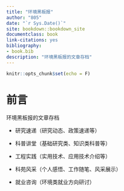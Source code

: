 ```yaml
--- 
title: "环境黑板报"
author: "805"
date: "`r Sys.Date()`"
site: bookdown::bookdown_site
documentclass: book
link-citations: yes
bibliography:
- book.bib
description: "环境黑板报的文章存档"
---
```


```r
knitr::opts_chunk$set(echo = F)
```

# 前言

环境黑板报的文章存档

- 研究速递（研究动态、政策速递等）

- 科普讲堂（基础研究类、知识类科普等）

- 工程实践（实用技术、应用技术介绍等）

- 科苑风采（个人感悟、工作随笔、风采展示）

- 就业咨询（环境类就业方向研讨）

<script>
  (function(i,s,o,g,r,a,m){i['GoogleAnalyticsObject']=r;i[r]=i[r]||function(){
  (i[r].q=i[r].q||[]).push(arguments)},i[r].l=1*new Date();a=s.createElement(o),
  m=s.getElementsByTagName(o)[0];a.async=1;a.src=g;m.parentNode.insertBefore(a,m)
  })(window,document,'script','https://www.google-analytics.com/analytics.js','ga');

  ga('create', 'UA-43118729-1', 'auto');
  ga('send', 'pageview');

</script>